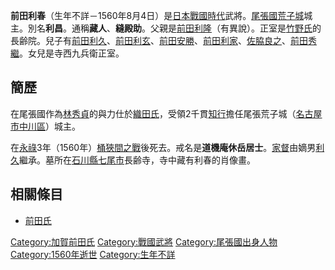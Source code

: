 {{unreferenced|time=2013-10-01T14:14:51+00:00}}
{{japanese|japanese=前田 利春|kana=まえだ としはる|romaji=Maeda Toshiharu}}
'''前田利春'''（生年不詳－1560年8月4日）是[[日本戰國時代|日本戰國時代]]武將。[[尾張國|尾張國]][[荒子城|荒子城]]城主。別名'''利昌'''。通稱'''藏人'''、'''縫殿助'''。父親是[[前田利隆|前田利隆]]（有異說）。正室是[[竹野氏|竹野氏]]的長齢院。兒子有[[前田利久|前田利久]]、[[前田利玄|前田利玄]]、[[前田安勝|前田安勝]]、[[前田利家|前田利家]]、[[佐脇良之|佐脇良之]]、[[前田秀繼|前田秀繼]]。女兒是寺西九兵衛正室。

== 簡歷 ==
在尾張國作為[[林秀貞|林秀貞]]的與力仕於[[織田氏|織田氏]]，受領2千貫[[知行|知行]]擔任尾張荒子城（[[名古屋市|名古屋市]][[中川區|中川區]]）城主。

在[[永祿|永祿]]3年（1560年）[[桶狹間之戰|桶狹間之戰]]後死去。戒名是'''道機庵休岳居士'''。[[家督|家督]]由嫡男[[前田利久|利久]]繼承。墓所在[[石川縣|石川縣]][[七尾市|七尾市]]長齢寺，寺中藏有利春的肖像畫。

== 相關條目 ==
*[[前田氏|前田氏]]

{{前田氏歷代當主|尾張荒子前田家|?-1560}}

[[Category:加賀前田氏|Category:加賀前田氏]]
[[Category:戰國武將|Category:戰國武將]]
[[Category:尾張國出身人物|Category:尾張國出身人物]]
[[Category:1560年逝世|Category:1560年逝世]]
[[Category:生年不詳|Category:生年不詳]]